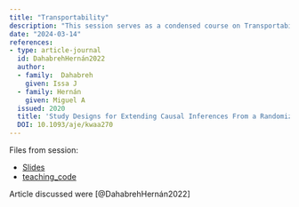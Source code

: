 ```yaml
---
title: "Transportability"
description: "This session serves as a condensed course on Transportability and Target populations, with hands-on application utilizing the R programming language"
date: "2024-03-14"
references:
- type: article-journal
  id: DahabrehHernán2022
  author:
  - family:  Dahabreh
    given: Issa J
  - family: Hernán
    given: Miguel A 
  issued: 2020
  title: 'Study Designs for Extending Causal Inferences From a Randomized Trial to a Target Population'
  DOI: 10.1093/aje/kwaa270
---
```


Files from session:

- [Slides](slides.pdf)
- [teaching_code](teaching_code.R)

Article discussed were [@DahabrehHernán2022] 
